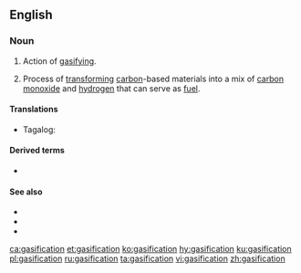 ==English==
{{wikipedia}}

===Noun===
{{en-noun}}
# Action of [[gasify]]ing.
# {{label|en|chemistry}} Process of [[transform]]ing [[carbon]]-based materials into a mix of [[carbon monoxide]] and [[hydrogen]] that can serve as [[fuel]].

====Translations====
{{trans-top|action of gasifying}}
* Tagalog: {{t|tl|sabuhag}}
{{trans-mid}}
{{trans-bottom}}

====Derived terms====
* {{l|en|regasification}}

====See also====
* {{l|en|boiling}}
* {{l|en|sublimation}}
* {{l|en|syngas}}

[[ca:gasification]]
[[et:gasification]]
[[ko:gasification]]
[[hy:gasification]]
[[ku:gasification]]
[[pl:gasification]]
[[ru:gasification]]
[[ta:gasification]]
[[vi:gasification]]
[[zh:gasification]]